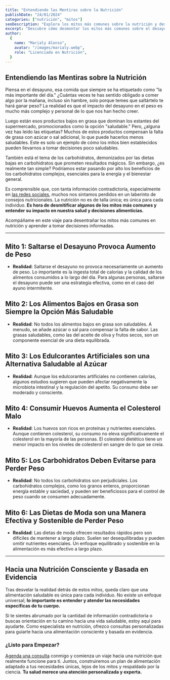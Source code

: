```yaml
---
title: "Entendiendo las Mentiras sobre la Nutrición"
publishDate: "24/01/2024"
categories: ["nutrición", "mitos"]
seoDescription: "Explora los mitos más comunes sobre la nutrición y descubre las realidades que realmente importan para una alimentación saludable y basada en evidencia."
excerpt: "Descubre cómo desmontar los mitos más comunes sobre el desayuno, carbohidratos, y más, para tomar decisiones informadas sobre tu alimentación."
author:
  {
    name: "Marialy Alonso",
    avatar: "/images/marialy.webp",
    role: "Licenciada en Nutrición",
  }
---
```


## Entendiendo las Mentiras sobre la Nutrición

Piensa en el desayuno, esa comida que siempre se ha etiquetado como "la más importante del día." ¿Cuántas veces te has sentido obligado a comer algo por la mañana, incluso sin hambre, solo porque temes que saltártelo te hará ganar peso? La realidad es que el impacto del desayuno en el peso es mucho más complejo y personal de lo que nos han hecho creer.

Luego están esos productos bajos en grasa que dominan los estantes del supermercado, promocionados como la opción "saludable." Pero, ¿alguna vez has leído las etiquetas? Muchos de estos productos compensan la falta de grasa con azúcar o sal adicional, lo que puede hacerlos menos saludables. Este es solo un ejemplo de cómo los mitos bien establecidos pueden llevarnos a tomar decisiones poco saludables.

También está el tema de los carbohidratos, demonizados por las dietas bajas en carbohidratos que prometen resultados mágicos. Sin embargo, ¿es realmente tan simple? Podríamos estar pasando por alto los beneficios de los carbohidratos complejos, esenciales para la energía y el bienestar general.

Es comprensible que, con tanta información contradictoria, especialmente en [las redes sociales](/blog/peligros-de-las-redes-sociales-en-la-nutricion), muchos nos sintamos perdidos en un laberinto de consejos nutricionales. La nutrición no es de talla única; es única para cada individuo. **Es hora de desmitificar algunos de los mitos más comunes y entender su impacto en nuestra salud y decisiones alimenticias.**

Acompáñame en este viaje para desentrañar los mitos más comunes en nutrición y aprender a tomar decisiones informadas.

---

## Mito 1: Saltarse el Desayuno Provoca Aumento de Peso

- **Realidad**: Saltarse el desayuno no provoca necesariamente un aumento de peso. Lo importante es la ingesta total de calorías y la calidad de los alimentos consumidos a lo largo del día. Para algunas personas, saltarse el desayuno puede ser una estrategia efectiva, como en el caso del ayuno intermitente.

## Mito 2: Los Alimentos Bajos en Grasa son Siempre la Opción Más Saludable

- **Realidad**: No todos los alimentos bajos en grasa son saludables. A menudo, se añade azúcar o sal para compensar la falta de sabor. Las grasas saludables, como las del aceite de oliva y frutos secos, son un componente esencial de una dieta equilibrada.

## Mito 3: Los Edulcorantes Artificiales son una Alternativa Saludable al Azúcar

- **Realidad**: Aunque los edulcorantes artificiales no contienen calorías, algunos estudios sugieren que pueden afectar negativamente la microbiota intestinal y la regulación del apetito. Su consumo debe ser moderado y consciente.

## Mito 4: Consumir Huevos Aumenta el Colesterol Malo

- **Realidad**: Los huevos son ricos en proteínas y nutrientes esenciales. Aunque contienen colesterol, su consumo no eleva significativamente el colesterol en la mayoría de las personas. El colesterol dietético tiene un menor impacto en los niveles de colesterol en sangre de lo que se creía.

## Mito 5: Los Carbohidratos Deben Evitarse para Perder Peso

- **Realidad**: No todos los carbohidratos son perjudiciales. Los carbohidratos complejos, como los granos enteros, proporcionan energía estable y saciedad, y pueden ser beneficiosos para el control de peso cuando se consumen adecuadamente.

## Mito 6: Las Dietas de Moda son una Manera Efectiva y Sostenible de Perder Peso

- **Realidad**: Las dietas de moda ofrecen resultados rápidos pero son difíciles de mantener a largo plazo. Suelen ser desequilibradas y pueden omitir nutrientes esenciales. Un enfoque equilibrado y sostenible en la alimentación es más efectivo a largo plazo.

---

## Hacia una Nutrición Consciente y Basada en Evidencia

Tras desvelar la realidad detrás de estos mitos, queda claro que una alimentación saludable es única para cada individuo. No existe un enfoque universal; **lo importante es entender y atender las necesidades específicas de tu cuerpo.**

Si te sientes abrumado por la cantidad de información contradictoria o buscas orientación en tu camino hacia una vida saludable, estoy aquí para ayudarte. Como especialista en nutrición, ofrezco consultas personalizadas para guiarte hacia una alimentación consciente y basada en evidencia.

### ¿Listo para Empezar?

[Agenda una consulta](/#precios) conmigo y comienza un viaje hacia una nutrición que realmente funcione para ti. Juntos, construiremos un plan de alimentación adaptado a tus necesidades únicas, lejos de los mitos y respaldado por la ciencia. **Tu salud merece una atención personalizada y experta.**
